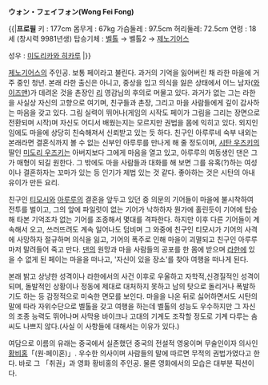 '''ウォン・フェイフォン(Wong Fei Fong)'''

{{|'''프로필'''
키 : 177cm
몸무게 : 67kg
가슴둘레 : 97.5cm
허리둘레: 72.5cm
연령 : 18세 (창시력 9981년생)
탑승기체 : [[벨톨]] → 벨톨2 → [[제노기어스]]

성우 : [[미도리카와 히카루]]
|}}



[[제노기어스]]의 주인공. 보통 페이라고 불린다. 과거의 기억을 잃어버린 채 라한 마을에 거주 중인 청년. 본래 라한 출신은 아니고, 중상을 입고 의식을 잃은 상태에서 어느 남자([[와이즈맨]])가 데려온 것을 촌장인 [[리]] 영감님의 후의로 머물고 있다. 과거가 없는 그는 라한을 사실상 자신의 고향으로 여기며, 친구들과 촌장, 그리고 마을 사람들에게 깊이 감사하는 마음을 갖고 있다. 그림 실력이 뛰어나(게임의 시작도 페이가 그림을 그리는 장면으로 전환되며 시작)며 자신도 어디서 배웠는지는 모르지만 권법을 몸에 익히고 있다. 외지인임에도 마을에 상당히 친숙해져서 신뢰받고 있는 듯 하다. 친구인 아루루네 숙부 내외는 본래라면 결혼식까지 볼 수 없는 신부인 아루루를 만나게 해 줄 정도이며, [[시탄 우즈키]]의 딸인 [[미도리 우즈키]]는 아버지보다 그에게 마음을 열고 있고, 아루루의 여동생인 댄은 그가 매형이 되길 원한다. 그 밖에도 마을 사람들과 대화를 해 보면 그를 유혹(?)하는 여성이나 결혼하자는 꼬마가 있는 등 인기가 제법 있는 것 같다. 좋아하는 것은 시탄의 아내 유이가 만든 요리.

친구인 [[티모시]]와 [[아루루]]의 결혼을 앞두고 있던 중 의문의 기어들이 마을에 불시착하여 전투를 벌이고, 그의 앞에 파일럿이 없는 기어가 낙하하자 뭔가에 홀린듯이 기어에 탑승해 타본 기억조차 없는 기어를 조종해서 몇대를 격파한다. 하지만 이후 다른 기어들이 계속해서 오고, 쓰러뜨려도 계속 일어나도 덤비며 그 와중에 친구인 티모시가 기어의 사격에 사망하자 절규하며 의식을 잃고, 기어의 폭주로 인해 마을이 괴멸되고 친구인 아루루마저 말려들어 죽고 만다. [[댄]]의 원망과 마을 사람들의 공포를 한 몸에 받으며 [[라한]]에 있을 수 없게 된 페이는 마을을 떠나고, '자신이 있을 장소'를 찾아 여행을 떠나게 된다.

본래 밝고 상냥한 성격이나 라한에서의 사건 이후로 우울하고 자학적,신경질적인 성격이 되며, 돌발적인 상황이나 정동에 제대로 대처하지 못하고 남의 탓으로 돌리거나 폭발하기도 하는 등 감정적으로 미숙한 면모를 보인다. 마을을 나온 뒤로 싫어하면서도 시탄의 말에 따라 자위수단으로 벨톨을 갖고 여행을 하는데 벨톨의 성능도 우수하지만 그 자신의 조종 능력도 뛰어나며 사막용 바이크나 고대의 기계도 조작할 정도로 기계 다루는 솜씨도 나쁘지 않다.(사실 이 사항들에 대해서는 이유가 있다.)

여담으로 이름의 유래는 중국에서 실존했던 중국의 전설적 영웅이며 무술인이자 의사인 [[황비홍]]「(원·페이혼)」. 우수한 의사이며 사람들의 말에 따르면 무적의 권법가였다고 한다. 바로 그 「취권」과 영화 황비홍의 주인공. 물론 영화에서의 모습은 대부분 픽션이다.

